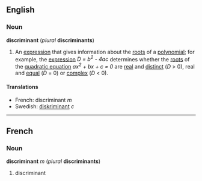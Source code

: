 ==English==
===Noun===
'''discriminant''' (''plural'' '''discriminants''')

# {{algebra}} An [[expression]] that gives information about the [[root]]s of a [[polynomial]]; for example, the [[expression]] ''D = b<sup>2</sup> - 4ac'' determines whether the [[root]]s of the [[quadratic equation]] ''ax<sup>2</sup> + bx + c = 0'' are [[real]] and [[distinct]] (''D'' > 0), real and [[equal]] (''D'' = 0) or [[complex]] (''D'' < 0).

====Translations====
*French: discriminant ''m''
*Swedish: [[diskriminant]] ''c''
----

==French==
===Noun===
'''discriminant''' ''m'' (''plural'' '''discriminants''')

#discriminant